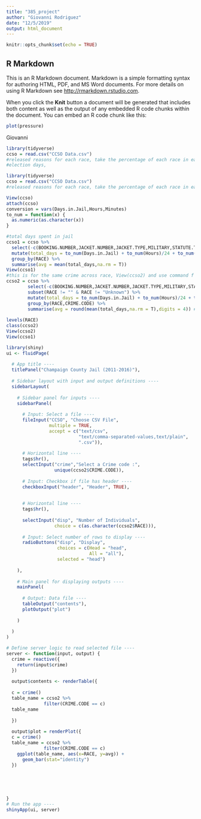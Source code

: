 ```yaml
---
title: "385_project"
author: "Giovanni Rodriguez"
date: "12/5/2019"
output: html_document
---
```


```r
knitr::opts_chunk$set(echo = TRUE)
```

## R Markdown

This is an R Markdown document. Markdown is a simple formatting syntax for authoring HTML, PDF, and MS Word documents. For more details on using R Markdown see <http://rmarkdown.rstudio.com>.

When you click the **Knit** button a document will be generated that includes both content as well as the output of any embedded R code chunks within the document. You can embed an R code chunk like this:


```r
plot(pressure)
```



Giovanni
```r
library(tidyverse)
ccso = read.csv("CCSO Data.csv")
#released reasons for each race, take the percentage of each race in each major category
#election days,

library(tidyverse)
ccso = read.csv("CCSO Data.csv")
#released reasons for each race, take the percentage of each race in each major category

View(ccso)
attach(ccso)
conversion = vars(Days.in.Jail,Hours,Minutes)
to_num = function(x) {
  as.numeric(as.character(x))
}

#total days spent in jail
ccso1 = ccso %>% 
  select(-c(BOOKING.NUMBER,JACKET.NUMBER,JACKET.TYPE,MILITARY,STATUTE.TYPE,CHARGE.STATUTE)) %>%
  mutate(total_days = to_num(Days.in.Jail) + to_num(Hours)/24 + to_num(Minutes)/1440) %>%
  group_by(RACE) %>%
  summarise(avg = mean(total_days,na.rm = T))
View(ccso1)
#this is for the same crime across race, View(ccso2) and use command f
ccso2 = ccso %>% 
        select(-c(BOOKING.NUMBER,JACKET.NUMBER,JACKET.TYPE,MILITARY,STATUTE.TYPE,CHARGE.STATUTE)) %>%
        subset(RACE != "" & RACE != "Unknown") %>%
        mutate(total_days = to_num(Days.in.Jail) + to_num(Hours)/24 + to_num(Minutes)/1440) %>%
        group_by(RACE,CRIME.CODE) %>%
        summarise(avg = round(mean(total_days,na.rm = T),digits = 4)) # a min is .0007 days
        
levels(RACE)
class(ccso2)
View(ccso2)
View(ccso1)
```





```r
library(shiny)
ui <- fluidPage(
  
  # App title ----
  titlePanel("Champaign County Jail (2011-2016)"),
  
  # Sidebar layout with input and output definitions ----
  sidebarLayout(
    
    # Sidebar panel for inputs ----
    sidebarPanel(
      
      # Input: Select a file ----
      fileInput("CCSO", "Choose CSV File",
                multiple = TRUE,
                accept = c("text/csv",
                           "text/comma-separated-values,text/plain",
                           ".csv")),
      
      # Horizontal line ----
      tags$hr(),
      selectInput("crime","Select a Crime code :",
                  unique(ccso2$CRIME.CODE)),
      
      # Input: Checkbox if file has header ----
      checkboxInput("header", "Header", TRUE),
      
      
      # Horizontal line ----
      tags$hr(),
      
      selectInput("disp", "Number of Individuals",
                  choice = c(as.character(ccso2$RACE))),
      
      # Input: Select number of rows to display ----
      radioButtons("disp", "Display",
                   choices = c(Head = "head",
                               All = "all"),
                   selected = "head")
      
    ),
    
    # Main panel for displaying outputs ----
    mainPanel(
      
      # Output: Data file ----
      tableOutput("contents"),
      plotOutput("plot")
      
    )
    
  )
)

# Define server logic to read selected file ----
server <- function(input, output) {
  crime = reactive({
    return(input$crime)
  })
  
  output$contents <- renderTable({
    
  c = crime()
  table_name = ccso2 %>% 
              filter(CRIME.CODE == c)
  table_name
    
  })
  
  output$plot = renderPlot({
  c = crime()
  table_name = ccso2 %>% 
              filter(CRIME.CODE == c)
    ggplot(table_name, aes(x=RACE, y=avg)) +
      geom_bar(stat="identity")
  })
  
  
  
    
    
}
# Run the app ----
shinyApp(ui, server)
```

